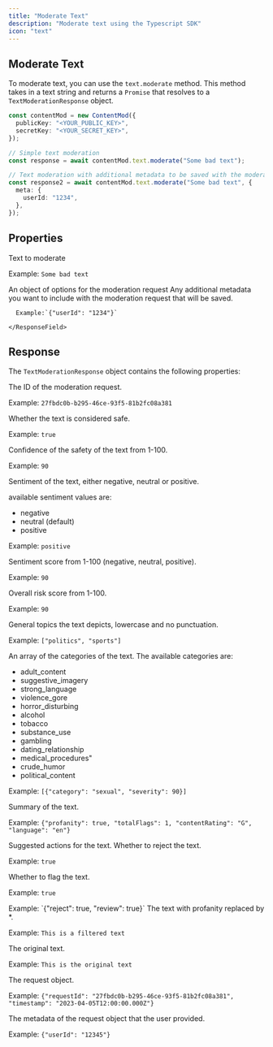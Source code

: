 ```yaml
---
title: "Moderate Text"
description: "Moderate text using the Typescript SDK"
icon: "text"
---
```


## Moderate Text

To moderate text, you can use the `text.moderate` method. This method takes in a text string and returns a `Promise` that resolves to a `TextModerationResponse` object.

```ts index.ts
const contentMod = new ContentMod({
  publicKey: "<YOUR_PUBLIC_KEY>",
  secretKey: "<YOUR_SECRET_KEY>",
});

// Simple text moderation
const response = await contentMod.text.moderate("Some bad text");

// Text moderation with additional metadata to be saved with the moderation request
const response2 = await contentMod.text.moderate("Some bad text", {
  meta: {
    userId: "1234",
  },
});
```

## Properties

<ResponseField name="text" type="string" required>
Text to moderate

Example: `Some bad text`

</ResponseField>

<ResponseField name="options" type="object" exp>
  An object of options for the moderation request
  <Expandable title="Options" defaultOpen>
    <ResponseField name="meta" type="object">
      Any additional metadata you want to include with the moderation request that will be saved.

      Example:`{"userId": "1234"}`

    </ResponseField>

  </Expandable>
</ResponseField>

## Response

The `TextModerationResponse` object contains the following properties:

<ResponseField name="id" type="string" required>
The ID of the moderation request.

Example: `27fbdc0b-b295-46ce-93f5-81b2fc08a381`

</ResponseField>

<ResponseField name="isSafe" type="boolean" required>
Whether the text is considered safe.

Example: `true`

</ResponseField>

<ResponseField name="confidence" type="number" required>
Confidence of the safety of the text from 1-100.

Example: `90`

</ResponseField>

<ResponseField name="sentiment" type="string" required>
Sentiment of the text, either negative, neutral or positive.

available sentiment values are:

- negative
- neutral (default)
- positive

Example: `positive`

</ResponseField>

<ResponseField name="sentimentScore" type="number" required>
Sentiment score from 1-100 (negative, neutral, positive).

Example: `90`

</ResponseField>

<ResponseField name="riskScores" type="object" required>
Overall risk score from 1-100.

Example: `90`

</ResponseField>

<ResponseField name="topics" type="array" required>
General topics the text depicts, lowercase and no punctuation.

Example: `["politics", "sports"]`

</ResponseField>

<ResponseField name="nsfwCategories" type="array" required>
An array of the categories of the text.
The available categories are:

- adult_content
- suggestive_imagery
- strong_language
- violence_gore
- horror_disturbing
- alcohol
- tobacco
- substance_use
- gambling
- dating_relationship
- medical_procedures"
- crude_humor
- political_content

Example: `[{"category": "sexual", "severity": 90}]`

</ResponseField>

<ResponseField name="summary" type="object" required>
Summary of the text.

Example: `{"profanity": true, "totalFlags": 1, "contentRating": "G", "language": "en"}`

</ResponseField>

<ResponseField name="suggestedActions" type="object" required>
Suggested actions for the text.

<Expandable title="Suggested Actions" defaultOpen>
  <ResponseField name="reject" type="boolean" required>
  Whether to reject the text.

Example: `true`

  </ResponseField>

  <ResponseField name="review" type="boolean" required>
  Whether to flag the text.

Example: `true`

  </ResponseField>
</Expandable>
Example: `{"reject": true, "review": true}`

</ResponseField>

<ResponseField name="filteredText" type="string" required>
The text with profanity replaced by *.

Example: `This is a filtered text`

</ResponseField>

<ResponseField name="original" type="string" required>
The original text.

Example: `This is the original text`

</ResponseField>

<ResponseField name="request" type="object" required>
The request object.

Example: `{"requestId": "27fbdc0b-b295-46ce-93f5-81b2fc08a381", "timestamp": "2023-04-05T12:00:00.000Z"}`

</ResponseField>

<ResponseField name="meta" type="object" required>
The metadata of the request object that the user provided.

Example: `{"userId": "12345"}`

</ResponseField>
